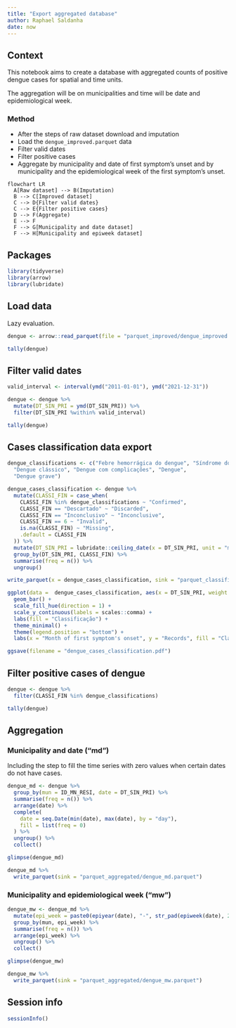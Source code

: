 ```yaml
---
title: "Export aggregated database"
author: Raphael Saldanha
date: now
---
```


## Context

This notebook aims to create a database with aggregated counts of positive dengue cases for spatial and time units.

The aggregation will be on municipalities and time will be date and epidemiological week.

### Method

-   After the steps of raw dataset download and imputation
-   Load the `dengue_improved.parquet` data
-   Filter valid dates
-   Filter positive cases
-   Aggregate by municipality and date of first symptom's unset and by municipality and the epidemiological week of the first symptom's unset.

```mermaid
flowchart LR
  A[Raw dataset] --> B(Imputation)
  B --> C[Improved dataset]
  C --> D{Filter valid dates}
  C --> E{Filter positive cases}
  D --> F(Aggregate)
  E --> F
  F --> G[Municipality and date dataset]
  F --> H[Municipality and epiweek dataset]
```

## Packages

```r
library(tidyverse)
library(arrow)
library(lubridate)
```

## Load data

Lazy evaluation.

```r
dengue <- arrow::read_parquet(file = "parquet_improved/dengue_improved.parquet")

tally(dengue)
```

## Filter valid dates

```r
valid_interval <- interval(ymd("2011-01-01"), ymd("2021-12-31"))

dengue <- dengue %>%
  mutate(DT_SIN_PRI = ymd(DT_SIN_PRI)) %>%
  filter(DT_SIN_PRI %within% valid_interval)

tally(dengue)
```

## Cases classification data export

```r
dengue_classifications <- c("Febre hemorrágica do dengue", "Síndrome do choque do dengue", "Dengue com sinais de alarme",
  "Dengue clássico", "Dengue com complicações", "Dengue",
  "Dengue grave")
```

```r
dengue_cases_classification <- dengue %>% 
  mutate(CLASSI_FIN = case_when(
    CLASSI_FIN %in% dengue_classifications ~ "Confirmed",
    CLASSI_FIN == "Descartado" ~ "Discarded",
    CLASSI_FIN == "Inconclusivo" ~ "Inconclusive",
    CLASSI_FIN == 6 ~ "Invalid",
    is.na(CLASSI_FIN) ~ "Missing",
    .default = CLASSI_FIN
  )) %>%
  mutate(DT_SIN_PRI = lubridate::ceiling_date(x = DT_SIN_PRI, unit = "month")) %>%
  group_by(DT_SIN_PRI, CLASSI_FIN) %>%
  summarise(freq = n()) %>%
  ungroup() 


```

```r
write_parquet(x = dengue_cases_classification, sink = "parquet_classification/dengue_cases_classification.parquet")
```

```r
ggplot(data =  dengue_cases_classification, aes(x = DT_SIN_PRI, weight = freq, fill = CLASSI_FIN)) +
  geom_bar() +
  scale_fill_hue(direction = 1) +
  scale_y_continuous(labels = scales::comma) +
  labs(fill = "Classificação") +
  theme_minimal() +
  theme(legend.position = "bottom") +
  labs(x = "Month of first symptom's onset", y = "Records", fill = "Classification")

ggsave(filename = "dengue_cases_classification.pdf")
```

## Filter positive cases of dengue

```r
dengue <- dengue %>%
  filter(CLASSI_FIN %in% dengue_classifications)

tally(dengue)
```

## Aggregation

### Municipality and date ("md")

Including the step to fill the time series with zero values when certain dates do not have cases.

```r
dengue_md <- dengue %>%
  group_by(mun = ID_MN_RESI, date = DT_SIN_PRI) %>%
  summarise(freq = n()) %>%
  arrange(date) %>%
  complete(
    date = seq.Date(min(date), max(date), by = "day"),
    fill = list(freq = 0)
  ) %>%
  ungroup() %>%
  collect()
```

```r
glimpse(dengue_md)
```

```r
dengue_md %>%
  write_parquet(sink = "parquet_aggregated/dengue_md.parquet")
```

### Municipality and epidemiological week ("mw")

```r
dengue_mw <- dengue_md %>%
  mutate(epi_week = paste0(epiyear(date), "-", str_pad(epiweek(date), 2, pad = "0"))) %>%
  group_by(mun, epi_week) %>%
  summarise(freq = n()) %>%
  arrange(epi_week) %>%
  ungroup() %>%
  collect()
```

```r
glimpse(dengue_mw)
```

```r
dengue_mw %>%
  write_parquet(sink = "parquet_aggregated/dengue_mw.parquet")
```

## Session info

```r
sessionInfo()
```
